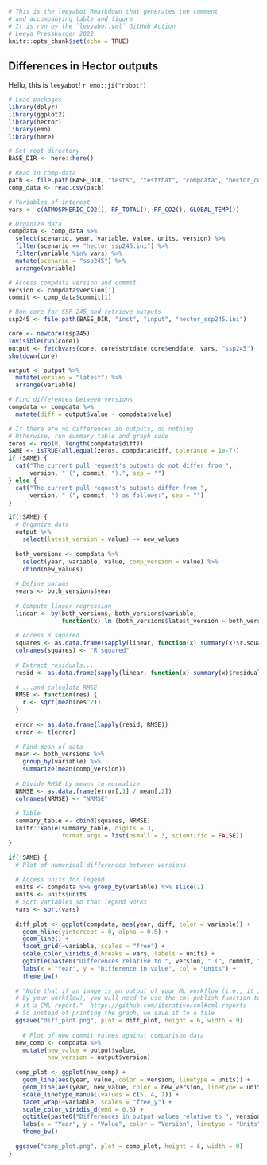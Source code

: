 ```r
# This is the leeyabot Rmarkdown that generates the comment
# and accompanying table and figure
# It is run by the `leeyabot.yml` GitHub Action
# Leeya Pressburger 2022
knitr::opts_chunk$set(echo = TRUE)
```

## Differences in Hector outputs

Hello, this is `leeyabot`! `r emo::ji("robot")`

``` r
# Load packages
library(dplyr)
library(ggplot2)
library(hector)
library(emo)
library(here)

# Set root directory
BASE_DIR <- here::here()

# Read in comp-data
path <- file.path(BASE_DIR, "tests", "testthat", "compdata", "hector_comp.csv")
comp_data <- read.csv(path)

# Variables of interest
vars <- c(ATMOSPHERIC_CO2(), RF_TOTAL(), RF_CO2(), GLOBAL_TEMP())

# Organize data
compdata <- comp_data %>% 
  select(scenario, year, variable, value, units, version) %>%
  filter(scenario == "hector_ssp245.ini") %>%
  filter(variable %in% vars) %>%
  mutate(scenario = "ssp245") %>%
  arrange(variable)

# Access compdata version and commit
version <- compdata$version[1]
commit <- comp_data$commit[1]

# Run core for SSP 245 and retrieve outputs
ssp245 <- file.path(BASE_DIR, "inst", "input", "hector_ssp245.ini")

core <- newcore(ssp245)
invisible(run(core))
output <- fetchvars(core, core$strtdate:core$enddate, vars, "ssp245")
shutdown(core)

output <- output %>% 
  mutate(version = "latest") %>%
  arrange(variable)

# Find differences between versions
compdata <- compdata %>% 
  mutate(diff = output$value - compdata$value)
```

```r
# If there are no differences in outputs, do nothing
# Otherwise, run summary table and graph code
zeros <- rep(0, length(compdata$diff))
SAME <- isTRUE(all.equal(zeros, compdata$diff, tolerance = 1e-7))
if (SAME) {
  cat("The current pull request's outputs do not differ from ", 
      version, " (", commit, ").", sep = "")
} else {
  cat("The current pull request's outputs differ from ", 
      version, " (", commit, ") as follows:", sep = "")  
}
```

```r
if(!SAME) {
  # Organize data
  output %>%
    select(latest_version = value) -> new_values
  
  both_versions <- compdata %>%
    select(year, variable, value, comp_version = value) %>%
    cbind(new_values)
  
  # Define params
  years <- both_versions$year
  
  # Compute linear regression
  linear <- by(both_versions, both_versions$variable, 
               function(x) lm (both_versions$latest_version ~ both_versions$comp_version))
  
  # Access R squared
  squares <- as.data.frame(sapply(linear, function(x) summary(x)$r.squared))
  colnames(squares) <- "R squared"
  
  # Extract residuals...
  resid <- as.data.frame(sapply(linear, function(x) summary(x)$residuals))
  
  # ...and calculate RMSE
  RMSE <- function(res) {
    r <- sqrt(mean(res^2))
  }
  
  error <- as.data.frame(lapply(resid, RMSE))
  error <- t(error)
  
  # Find mean of data
  mean <- both_versions %>% 
    group_by(variable) %>% 
    summarize(mean(comp_version))
  
  # Divide RMSE by means to normalize
  NRMSE <- as.data.frame(error[,1] / mean[,2])
  colnames(NRMSE) <- "NRMSE"
  
  # Table
  summary_table <- cbind(squares, NRMSE)
  knitr::kable(summary_table, digits = 3, 
               format.args = list(nsmall = 3, scientific = FALSE))
}
```

``` r
if(!SAME) {
  # Plot of numerical differences between versions
  
  # Access units for legend
  units <- compdata %>% group_by(variable) %>% slice(1)
  units <- units$units
  # Sort variables so that legend works
  vars <- sort(vars)
  
  diff_plot <- ggplot(compdata, aes(year, diff, color = variable)) +
    geom_hline(yintercept = 0, alpha = 0.5) +
    geom_line() +
    facet_grid(~variable, scales = "free") +
    scale_color_viridis_d(breaks = vars, labels = units) +
    ggtitle(paste0("Differences relative to ", version, " (", commit, ")", " in ", compdata$scenario)) +
    labs(x = "Year", y = "Difference in value", col = "Units") +
    theme_bw()
  
  # "Note that if an image is an output of your ML workflow (i.e., it is produced
  # by your workflow), you will need to use the cml-publish function to include 
  # it a CML report."  https://github.com/iterative/cml#cml-reports
  # So instead of printing the graph, we save it to a file
  ggsave("diff_plot.png", plot = diff_plot, height = 6, width = 9)
  
    # Plot of new commit values against comparison data
  new_comp <- compdata %>%
    mutate(new_value = output$value,
           new_version = output$version)
  
  comp_plot <- ggplot(new_comp) +
    geom_line(aes(year, value, color = version, linetype = units)) +
    geom_line(aes(year, new_value, color = new_version, linetype = units)) +
    scale_linetype_manual(values = c(5, 4, 1)) +
    facet_wrap(~variable, scales = "free_y") +
    scale_color_viridis_d(end = 0.5) +
    ggtitle(paste0("Differences in output values relative to ", version, " (", commit, ")", " in ", compdata$scenario)) +
    labs(x = "Year", y = "Value", color = "Version", linetype = "Units") +
    theme_bw()
  
  ggsave("comp_plot.png", plot = comp_plot, height = 6, width = 9)
}
```
